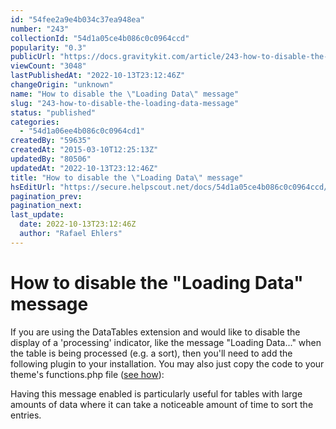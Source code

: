 ```yaml
---
id: "54fee2a9e4b034c37ea948ea"
number: "243"
collectionId: "54d1a05ce4b086c0c0964ccd"
popularity: "0.3"
publicUrl: "https://docs.gravitykit.com/article/243-how-to-disable-the-loading-data-message"
viewCount: "3048"
lastPublishedAt: "2022-10-13T23:12:46Z"
changeOrigin: "unknown"
name: "How to disable the \"Loading Data\" message"
slug: "243-how-to-disable-the-loading-data-message"
status: "published"
categories: 
  - "54d1a06ee4b086c0c0964cd1"
createdBy: "59635"
createdAt: "2015-03-10T12:25:13Z"
updatedBy: "80506"
updatedAt: "2022-10-13T23:12:46Z"
title: "How to disable the \"Loading Data\" message"
hsEditUrl: "https://secure.helpscout.net/docs/54d1a05ce4b086c0c0964ccd/article/54fee2a9e4b034c37ea948ea"
pagination_prev: 
pagination_next: 
last_update:
  date: 2022-10-13T23:12:46Z
  author: "Rafael Ehlers"
---
```


# How to disable the "Loading Data" message

If you are using the DataTables extension and would like to disable the display of a 'processing' indicator, like the message "Loading Data..." when the table is being processed (e.g. a sort), then you'll need to add the following plugin to your installation. You may also just copy the code to your theme's functions.php file ([see how](https://docs.gravitykit.com/article/210-where-to-put-code-samples)):

<script src="https://gist.github.com/luistinygod/119735824defc936fd2d.js" type="text/javascript"></script> Having this message enabled is particularly useful for tables with large amounts of data where it can take a noticeable amount of time to sort the entries.